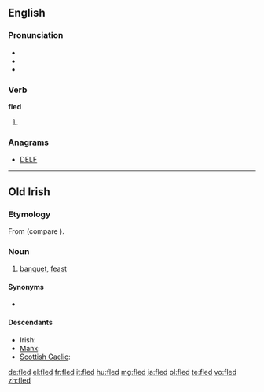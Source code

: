 ==English==

===Pronunciation===
* {{IPA|/ˈflɛd/}}
* {{audio|en-us-fled.ogg|Audio (US)}}
* {{rhymes|ɛd}}

===Verb===
'''fled'''

# {{past of|flee}}

===Anagrams===
* [[DELF#English|DELF]]

----

==Old Irish==

===Etymology===
From {{proto|Celtic|wlidā-|lang=sga}} (compare {{etyl|cy|-}} {{term|gwledd|lang=cy}}).

===Noun===
{{head|sga|noun|g=f}}

# [[banquet]], [[feast]]

====Synonyms====
* {{l|sga|feis}}

====Descendants====
* Irish: {{l|ga|fleá}}
* [[Manx]]: {{l|gv|fleah}}
* [[Scottish Gaelic]]: {{l|gd|fleadh}}

[[de:fled]]
[[el:fled]]
[[fr:fled]]
[[it:fled]]
[[hu:fled]]
[[mg:fled]]
[[ja:fled]]
[[pl:fled]]
[[te:fled]]
[[vo:fled]]
[[zh:fled]]